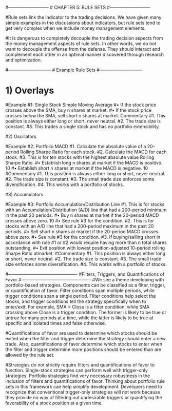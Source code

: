 #---------------------------
# CHAPTER 5: RULE SETS
#---------------------------

#Rule sets link the indicator to the trading decisions. We have given many simple examples in the discussions about indicators, but rule sets tend to get very complex when we include money management elements.

#It is dangerous to completely decouple the trading decision aspects from the money management aspects of rule sets. In other words, we do not want to decouple the offense from the defense. They should interact and complement each other in an optimal manner discovered through research and optimization. 

#-----------------------------
# Example Rule Sets
#-----------------------------

# 1) Overlays

#Example #1: Single Stock Simple Moving Average
#• If the stock price crosses above the SMA, buy n shares at market.
#• If the stock price crosses below the SMA, sell short n shares at market. Commentary
#1. This position is always either long or short, never neutral.
#2. The trade size is constant.
#3. This trades a single stock and has no portfolio extensibility.


#2) Oscillators

#Example #2: Portfolio MACD
#1. Calculate the absolute value of a 20-period Rolling Sharpe Ratio for each stock.
#2. Calculate the MACD for each stock.
#3. This is for ten stocks with the highest absolute value Rolling Sharpe Ratio.
#• Establish long n shares at market if the MACD is positive. 10
#• Establish short n shares at market if the MACD is negative. 10
#Commentary
#1. This position is always either long or short, never neutral.
#2. The trade size is constant.
#3. The small trade size enforces some diversification.
#4. This works with a portfolio of stocks.


#3) Accumulators

#Example #3: Portfolio Accumulation/Distribution Line
#1. This is for stocks with an Accumulation/Distribution (A/D) line that had a 200-period minimum in the past 20 periods.
#• Buy n shares at market if the 20-period MACD crosses above zero. 10
#• See rule #3 for the condition.
#2. This is for stocks with an A/D line that had a 200-period maximum in the past 20 periods.
#• Sell short n shares at market if the 20-period MACD crosses above zero.
#• See rule #3 for the condition.
#3. If buying/selling short in accordance with rule #1 or #2 would require having more than n total shares outstanding,
#• Exit position with lowest position-adjusted 10-period rolling Sharpe Ratio atmarket. 
#Commentary
#1. This position is always either long or short, never neutral.
#2. The trade size is constant.
#3. The small trade size enforces some diversification.
#4. This works with a portfolio of stocks.

#----------------------------------------------
#Filters, Triggers, and Quantifications of Favor
#-----------------------------------------------
#We see a theme developing with portfolio-based strategies. Components can be classified as a filter, trigger, or quantification of favor. Filter conditions span multiple periods, while trigger conditions span a single period. Filter conditions help select the stocks, and trigger conditions tell the strategy specifically when to enter/exit. For example, SMA > Close is a filter condition, while SMA crossing above Close is a trigger condition. The former is likely to be true or untrue for many periods at a time, while the latter is likely to be true at specific and isolated times and false otherwise.

#Quantifications of favor are used to determine which stocks should be exited when the filter and trigger determine the strategy should enter a new trade. Also, quantifications of favor determine which stocks to enter when the filter and trigger determine more positions should be entered than are allowed by the rule set.

#Strategies do not strictly require filters and quantifications of favor to function. Single-stock strategies can perform well with trigger-only strategies. Portfolio strategies find very necessary robustness in the inclusion of filters and quantifications of favor. Thinking about portfolio rule sets in this framework can help simplify development. Developers need to recognize that conventional trigger-only strategies will not work because they provide no way of filtering out undesirable triggers or quantifying the favorability of a stock position at a given time.
